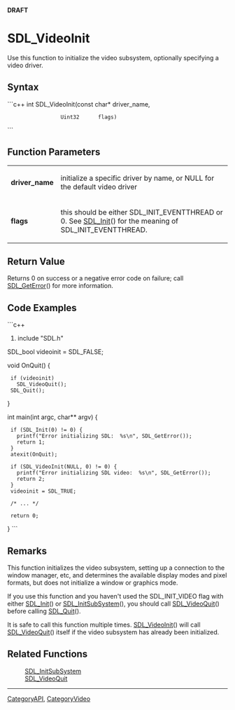 <!-- pragma section-numbers off -->
<!-- pragma disable-camelcase -->
'''DRAFT'''

= SDL_VideoInit =
Use this function to initialize the video subsystem, optionally specifying a video driver.


== Syntax ==
```c++
int SDL_VideoInit(const char* driver_name,
                  Uint32      flags)
```

== Function Parameters ==
{|
|'''driver_name'''
|initialize a specific driver by name, or NULL for the default video driver
|-
|'''flags'''
|this should be either SDL_INIT_EVENTTHREAD or 0.  See [[SDL_Init]]() for the meaning of SDL_INIT_EVENTTHREAD.
|}

== Return Value ==
Returns 0 on success or a negative error code on failure; call [[SDL_GetError]]() for more information.

== Code Examples ==
```c++
#include "SDL.h"

SDL_bool videoinit = SDL_FALSE;

void OnQuit() {
  if (videoinit)
    SDL_VideoQuit();
  SDL_Quit();
}

int main(int argc, char** argv) {
  if (SDL_Init(0) != 0) {
    printf("Error initializing SDL:  %s\n", SDL_GetError());
    return 1;
  }
  atexit(OnQuit);
  
  if (SDL_VideoInit(NULL, 0) != 0) {
    printf("Error initializing SDL video:  %s\n", SDL_GetError());
    return 2;
  }
  videoinit = SDL_TRUE;
  
  /* ... */
  
  return 0;
}
```

== Remarks ==
This function initializes the video subsystem, setting up a connection to the window manager, etc, and determines the available display modes and pixel formats, but does not initialize a window or graphics mode.

If you use this function and you haven't used the SDL_INIT_VIDEO flag with either [[SDL_Init]]() or [[SDL_InitSubSystem]](), you should call [[SDL_VideoQuit]]() before calling [[SDL_Quit]]().

It is safe to call this function multiple times. [[SDL_VideoInit]]() will call [[SDL_VideoQuit]]() itself if the video subsystem has already been initialized.

== Related Functions ==
:[[SDL_InitSubSystem]]
:[[SDL_VideoQuit]]

----
[[CategoryAPI]], [[CategoryVideo]]
